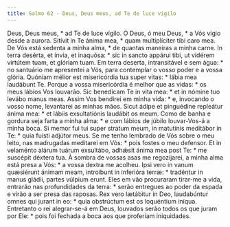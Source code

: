 ```yaml
---
title: Salmo 62 - Deus, Deus meus, ad Te de luce vigilo
---
```


<div class="grid grid-cols-2 gap-5">
  <span class="text-justify">
    Deus, Deus meus, * ad Te de luce vígilo.
  </span>
  <span class="text-justify">
    Ó Deus, ó meu Deus, * a Vós vigio desde a aurora.
  </span>
  <span class="text-justify">
    Sitívit in Te ánima mea, * quam multiplíciter tibi caro mea.
  </span>
  <span class="text-justify">
    De Vós está sedenta a minha alma, * de quantas maneiras a minha carne.
  </span>
  <span class="text-justify">
    In terra desérta, et ínvia, et inaquósa: * sic in sancto appárui tibi, ut
    vidérem virtútem tuam, et glóriam tuam.
  </span>
  <span class="text-justify">
    Em terra deserta, intransitável e sem água: * no santuário me apresentei a
    Vós, para contemplar o vosso poder e a vossa glória.
  </span>
  <span class="text-justify">
    Quóniam mélior est misericórdia tua super vitas: * lábia mea laudábunt Te.
  </span>
  <span class="text-justify">
    Porque a vossa misericórdia é melhor que as vidas: * os meus lábios Vos
    louvarão.
  </span>
  <span class="text-justify">
    Sic benedícam Te in vita mea: * et in nómine tuo levábo manus meas.
  </span>
  <span class="text-justify">
    Assim Vos bendirei em minha vida: * e, invocando o vosso nome, levantarei as
    minhas mãos.
  </span>
  <span class="text-justify">
    Sicut ádipe et pinguédine repleátur ánima mea: * et lábiis exsultatiónis
    laudábit os meum.
  </span>
  <span class="text-justify">
    Como de banha e gordura seja farta a minha alma: * e com lábios de júbilo
    louvar-Vos-á a minha boca.
  </span>
  <span class="text-justify">
    Si memor fui tui super stratum meum, in matutínis meditábor in Te: * quia
    fuísti adjútor meus.
  </span>
  <span class="text-justify">
    Se me tenho lembrado de Vós sobre o meu leito, nas madrugadas meditarei em
    Vós: * pois fostes o meu defensor.
  </span>
  <span class="text-justify">
    Et in velaménto alárum tuárum exsultábo, adhǽsit ánima mea post Te: * me
    suscépit déxtera tua.
  </span>
  <span class="text-justify">
    À sombra de vossas asas me regozijarei, a minha alma está presa a Vós: * a
    vossa dextra me acolheu.
  </span>
  <span class="text-justify">
    Ipsi vero in vanum quæsiérunt ánimam meam, introíbunt in inferióra terræ: *
    tradéntur in manus gládii, partes vúlpium erunt.
  </span>
  <span class="text-justify">
    Eles em vão procuraram tirar-me a vida, entrarão nas profundidades da terra:
    * serão entregues ao poder da espada e virão a ser presa das raposas.
  </span>
  <span class="text-justify">
    Rex vero lætábitur in Deo, laudabúntur omnes qui jurant in eo: * quia
    obstrúctum est os loquéntium iníqua.
  </span>
  <span class="text-justify">
    Entretanto o rei alegrar-se-á em Deus, louvados serão todos os que juram por
    Ele: * pois foi fechada a boca aos que proferiam iniquidades.
  </span>
</div>
